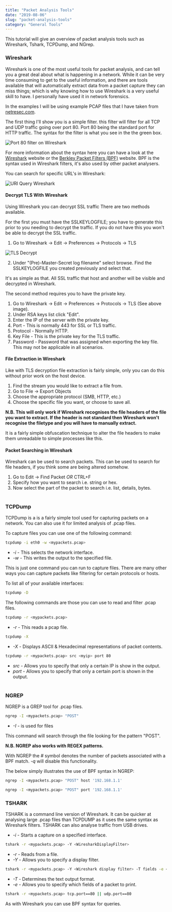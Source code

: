 ```yaml
---
title: "Packet Analysis Tools"
date: "2019-08-06"
slug: "packet-analysis-tools"
category: "General Tools"
---
```

This tutorial will give an overview of packet analysis tools such as Wireshark, Tshark, TCPDump, and NGrep.

### Wireshark
Wireshark is one of the most useful tools for packet analysis, and can tell you a great deal about what is happening in a network. While it can be very time consuming to get to the useful information, and there are tools available that will automatically extract data from a packet capture they can miss things; which is why knowing how to use Wireshark is a very useful skill to have. I personally have used it in network forensics.

In the examples I will be using example PCAP files that I have taken from [netresec.com](https://www.netresec.com/?page=MACCDC).

The first thing I'll show you is a simple filter. this filter will filter for all TCP and UDP traffic going over port 80. Port 80 being the standard port for HTTP traffic. The syntax for the filter is what you see in the the green box.

![Port 80 filter on Wireshark](./prt80Filter.png)

For more information about the syntax here you can have a look at the [Wireshark](https://www.wireshark.org/) website or the [Berkley Packet Filters (BPF)](http://biot.com/capstats/bpf.html) website. BPF is the syntax used in Wireshark filters, it's also used by other packet analysers. 

You can search for specific URL's in Wireshark:

![URI Query Wireshark](./uriQuery.png)

#### Decrypt TLS With Wireshark

Using Wireshark you can decrypt SSL traffic There are two methods available. 

For the first you must have the SSLKEYLOGFILE;  you have to generate this prior to you needing to decrypt the traffic. If you do not have this you won't be able to decrypt the SSL traffic.

1. Go to Wireshark -> Edit -> Preferences -> Protocols -> TLS

![TLS Decrypt](./tlsDecode.png)

2. Under "(Pre)-Master-Secret log filename" select browse. Find the SSLKEYLOGFILE you created previously and select that.

It's as simple as that. All SSL traffic that host and another will be visible and decrypted in Wireshark.

The second method requires you to have the private key.

1. Go to Wireshark -> Edit -> Preferences -> Protocols -> TLS (See above image).
2. Under RSA keys list click "Edit".
3. Enter the IP of the server with the private key.
4. Port - This is normally 443 for SSL or TLS traffic.
5. Protocol - Normally HTTP.
6. Key File - This is the private key for the TLS traffic.
7. Password - Password that was assigned when exporting the key file. This may not be applicable in all scenarios.


#### File Extraction in Wireshark

Like with TLS decryption file extraction is fairly simple, only you can do this without prior work on the host device.

1. Find the stream you would like to extract a file from.
2. Go to File -> Export Objects
3. Choose the appropriate protocol (SMB, HTTP, etc.)
4. Choose the specific file you want, or choose to save all.

**N.B. This will only work if Wireshark recognises the file headers of the file you want to extract. If the header is not standard then Wireshark won't recognise the filetype and you will have to manually extract.**

It is a fairly simple obfuscation technique to alter the file headers to make them unreadable to simple processes like this.

#### Packet Searching in Wireshark
Wireshark can be used to search packets. This can be used to search for file headers, if you think some are being altered somehow.

1. Go to Edit -> Find Packet *OR* CTRL+F
2. Specify how you want to search i.e. string or hex.
3. Now select the part of the packet to search i.e. list, details, bytes.
<br/><br/>

### TCPDump
TCPDump is a is a fairly simple tool used for capturing packets on a network. You can also use it for limited analysis of .pcap files.

To capture files you can use one of the following command:

```bash
tcpdump -i eth0 -w <mypackets.pcap>
```
* *-i* - This selects the network interface.
* *-w* - This writes the output to the specified file.

This is just one command you can run to capture files. There are many other ways you can capture packets like filtering for certain protocols or hosts.

To list all of your available interfaces:

```bash
tcpdump -D
```

The following commands are those you can use to read and filter .pcap files.

```bash
tcpdump -r <mypackets.pcap>
```
* *-r* - This reads a pcap file.

```bash
tcpdump -X
```
* *-X* - Displays ASCII & Hexadecimal representations of packet contents.

```bash
tcpdump -r <mypackets.pcap> src <myip> port 80
```
* *src* - Allows you to specify that only a certain IP is show in the output.
* *port* - Allows you to specify that only a certain port is shown in the output.
<br/><br/>

### NGREP
NGREP is a GREP tool for .pcap files.

```bash
ngrep -I <mypackets.pcap> "POST"
```
* *-I* - is used for files

This command will search through the file looking for the pattern "POST".

**N.B. NGREP also works with REGEX patterns.**

With NGREP the *#* symbol denotes the number of packets associated with a BPF match. *-q* will disable this functionality.

The below simply illustrates the use of BPF syntax in NGREP:

```bash
ngrep -I <mypackets.pcap> "POST" host '192.168.1.1'
```

```bash
ngrep -I <mypackets.pcap> "POST" port '192.168.1.1'
```


### TSHARK
TSHARK is a command line version of Wireshark. It can be quicker at analysing large .pcap files than TCPDUMP as it uses the same syntax as Wireshark filters. TSHARK can also analyse traffic from USB drives.  

* *-i* - Starts a capture on a specified interface.

```bash
tshark -r <mypackets.pcap> -Y <WiresharkDisplayFilter>
```
* *-r* - Reads from a file.
* *-Y* - Allows you to specify a display filter.

```bash
tshark -r <mypackets.pcap> -Y <Wireshark display filter> -T fields -e <fieldNames>
```
* *-T* - Determines the text output format.
* *-e* - Allows you to specify which fields of a packet to print.

```bash
tshark -r <mypackets.pcap> tcp.port==80 || udp.port==80
```
As with Wireshark you can use BPF syntax for queries.